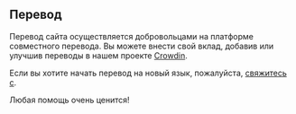 <script>
</script>

## <Languages size="18" class="mr-1 inline-block align-baseline" /> Перевод

Перевод сайта осуществляется добровольцами на платформе совместного перевода.
Вы можете внести свой вклад, добавив или улучшив переводы в нашем проекте <a href="https://crowdin.com/project/gpxstudio" target="_blank">Crowdin</a>.

Если вы хотите начать перевод на новый язык, пожалуйста, <a href="#contact">свяжитесь с</a>.

Любая помощь очень ценится!
